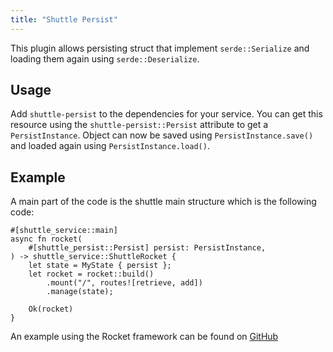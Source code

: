 ```yaml
---
title: "Shuttle Persist"
---
```


This plugin allows persisting struct that implement `serde::Serialize` and loading them again using `serde::Deserialize`.

## Usage
Add `shuttle-persist` to the dependencies for your service. You can get this resource using the `shuttle-persist::Persist` attribute to get a `PersistInstance`. Object can now be saved using `PersistInstance.save()` and loaded again using `PersistInstance.load()`.

## Example
A main part of the code is the shuttle main structure which is the following code:

```
#[shuttle_service::main]
async fn rocket(
    #[shuttle_persist::Persist] persist: PersistInstance,
) -> shuttle_service::ShuttleRocket {
    let state = MyState { persist };
    let rocket = rocket::build()
        .mount("/", routes![retrieve, add])
        .manage(state);

    Ok(rocket)
}
```

An example using the Rocket framework can be found on [GitHub](https://github.com/shuttle-hq/shuttle/tree/main/examples/rocket/persist)
